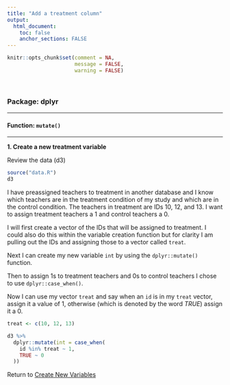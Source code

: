 ```yaml
---
title: "Add a treatment column"
output: 
  html_document:
    toc: false
    anchor_sections: FALSE
---
```


```r
knitr::opts_chunk$set(comment = NA,
                      message = FALSE,
                      warning = FALSE)
```

<br>

### Package: dplyr

---

#### Function: `mutate()`

---

**1\. Create a new treatment variable**

Review the data (d3)

```r

source("data.R")
d3

```

I have preassigned teachers to treatment in another database and I know which teachers are in the treatment condition of my study and which are in the control condition. The teachers in treatment are IDs 10, 12, and 13. I want to assign treatment teachers a 1 and control teachers a 0.

I will first create a vector of the IDs that will be assigned to treatment. I could also do this within the variable creation function but for clarity I am pulling out the IDs and assigning those to a vector called `treat`.

Next I can create my new variable `int` by using the `dplyr::mutate()` function. 

Then to assign 1s to treatment teachers and 0s to control teachers I chose to use `dplyr::case_when()`. 

Now I can use my vector `treat` and say when an `id` is in my `treat` vector, assign it a value of 1, otherwise (which is denoted by the word *TRUE*) assign it a 0.

```r

treat <- c(10, 12, 13)

d3 %>%
  dplyr::mutate(int = case_when(
    id %in% treat ~ 1,
    TRUE ~ 0
  ))

```



Return to [Create New Variables](https://github.com/Cghlewis/data-wrangling-functions/wiki/Create New Variables)
